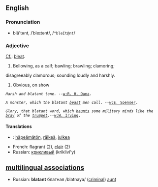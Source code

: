 ==English==
===Pronunciation===
*blā'tənt, /ˈbleɪtənt/, /<tt>"bleIt@nt</tt>/

===Adjective===
[[Cf.]]: [[bleat]].

# Bellowing, as a calf; bawling; brawling; clamoring;
disagreeably clamorous; sounding loudly and harshly.
# Obvious, on show

 ''Harsh and blatant tone.'' --[[w:R. H. Dana]].

 ''A monster, which the blatant [[beast]] men call''. --[[w:E. Spenser]].

 ''Glory, that blatant word, which [[haunt]]s some military minds like the [[bray]] of the [[trumpet]]''.--[[w:W. Irving]].

====Translations====
*{{fi}}: [[häpeämätön]], [[räikeä]], [[julkea]]
*French: flagrant (2), [[clair]] (2)
*Russian: [[крикливый]] (kriklivi'y)

==[[multilingual associations]]==
*Russian: '''blatant''' блатная /blatnaya/ ([[criminal]]) [[aunt]]
